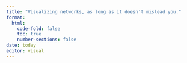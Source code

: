 ```yaml
---
title: "Visualizing networks, as long as it doesn't mislead you."
format:
  html:
    code-fold: false
    toc: true
    number-sections: false
date: today
editor: visual
---
```



